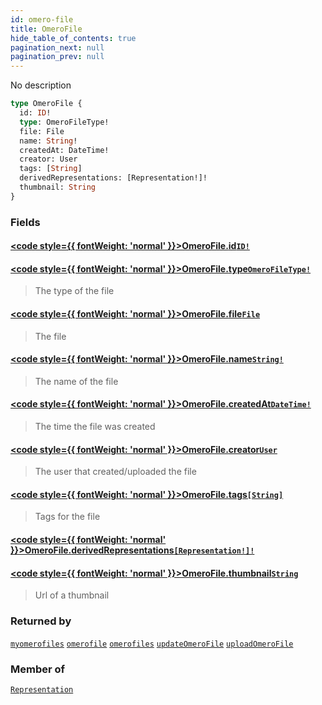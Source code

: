 ```yaml
---
id: omero-file
title: OmeroFile
hide_table_of_contents: true
pagination_next: null
pagination_prev: null
---
```








No description

```graphql
type OmeroFile {
  id: ID!
  type: OmeroFileType!
  file: File
  name: String!
  createdAt: DateTime!
  creator: User
  tags: [String]
  derivedRepresentations: [Representation!]!
  thumbnail: String
}
```


### Fields

#### [<code style={{ fontWeight: 'normal' }}>OmeroFile.<b>id</b></code>](#)<Bullet />[`ID!`](/docs/schemas/mikro/scalars/id) <Badge class="secondary" text="non-null"/> <Badge class="secondary" text="scalar"/>
> 
> 

#### [<code style={{ fontWeight: 'normal' }}>OmeroFile.<b>type</b></code>](#)<Bullet />[`OmeroFileType!`](/docs/schemas/mikro/enums/omero-file-type) <Badge class="secondary" text="non-null"/> <Badge class="secondary" text="enum"/>
> The type of the file
> 

#### [<code style={{ fontWeight: 'normal' }}>OmeroFile.<b>file</b></code>](#)<Bullet />[`File`](/docs/schemas/mikro/scalars/file) <Badge class="secondary" text="scalar"/>
> The file
> 

#### [<code style={{ fontWeight: 'normal' }}>OmeroFile.<b>name</b></code>](#)<Bullet />[`String!`](/docs/schemas/mikro/scalars/string) <Badge class="secondary" text="non-null"/> <Badge class="secondary" text="scalar"/>
> The name of the file
> 

#### [<code style={{ fontWeight: 'normal' }}>OmeroFile.<b>createdAt</b></code>](#)<Bullet />[`DateTime!`](/docs/schemas/mikro/scalars/date-time) <Badge class="secondary" text="non-null"/> <Badge class="secondary" text="scalar"/>
> The time the file was created
> 

#### [<code style={{ fontWeight: 'normal' }}>OmeroFile.<b>creator</b></code>](#)<Bullet />[`User`](/docs/schemas/mikro/objects/user) <Badge class="secondary" text="object"/>
> The user that created/uploaded the file
> 

#### [<code style={{ fontWeight: 'normal' }}>OmeroFile.<b>tags</b></code>](#)<Bullet />[`[String]`](/docs/schemas/mikro/scalars/string) <Badge class="secondary" text="list"/> <Badge class="secondary" text="scalar"/>
> Tags for the file
> 

#### [<code style={{ fontWeight: 'normal' }}>OmeroFile.<b>derivedRepresentations</b></code>](#)<Bullet />[`[Representation!]!`](/docs/schemas/mikro/objects/representation) <Badge class="secondary" text="non-null"/> <Badge class="secondary" text="object"/>
> 
> 

#### [<code style={{ fontWeight: 'normal' }}>OmeroFile.<b>thumbnail</b></code>](#)<Bullet />[`String`](/docs/schemas/mikro/scalars/string) <Badge class="secondary" text="scalar"/>
> Url of a thumbnail
> 



### Returned by

[`myomerofiles`](/docs/schemas/mikro/queries/myomerofiles)  <Badge class="secondary" text="query"/><Bullet />[`omerofile`](/docs/schemas/mikro/queries/omerofile)  <Badge class="secondary" text="query"/><Bullet />[`omerofiles`](/docs/schemas/mikro/queries/omerofiles)  <Badge class="secondary" text="query"/><Bullet />[`updateOmeroFile`](/docs/schemas/mikro/mutations/update-omero-file)  <Badge class="secondary" text="mutation"/><Bullet />[`uploadOmeroFile`](/docs/schemas/mikro/mutations/upload-omero-file)  <Badge class="secondary" text="mutation"/>

### Member of

[`Representation`](/docs/schemas/mikro/objects/representation)  <Badge class="secondary" text="object"/>



